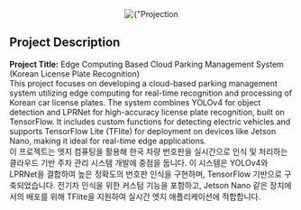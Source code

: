 
<Center w="full" mb={4}>
  <Image
    width={600}
    src={img}
    alt={"Projection Ensemble"}
    style={{ objectFit: "cover" }}
    placeholder="blur"
  />
</Center>

## Project Description
**Project Title:** Edge Computing Based Cloud Parking Management System (Korean License Plate Recognition)
<br />
This project focuses on developing a cloud-based parking management system utilizing edge computing for real-time recognition and processing of Korean car license plates. The system combines YOLOv4 for object detection and LPRNet for high-accuracy license plate recognition, built on TensorFlow. It includes custom functions for detecting electric vehicles and supports TensorFlow Lite (TFlite) for deployment on devices like Jetson Nano, making it ideal for real-time edge applications.
<br />
이 프로젝트는 엣지 컴퓨팅을 활용해 한국 차량 번호판을 실시간으로 인식 및 처리하는 클라우드 기반 주차 관리 시스템 개발에 중점을 둡니다. 이 시스템은 YOLOv4와 LPRNet을 결합하여 높은 정확도의 번호판 인식을 구현하며, TensorFlow 기반으로 구축되었습니다. 전기차 인식을 위한 커스텀 기능을 포함하고, Jetson Nano 같은 장치에서의 배포를 위해 TFlite을 지원하여 실시간 엣지 애플리케이션에 적합합니다.